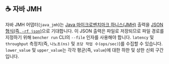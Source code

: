 
## ☕️ 자바 JMH

자바 JMH 어댑터(`java_jmh`)는 [Java 마이크로벤치마크 하니스(JMH)](https://github.com/openjdk/jmh) 출력을 [JSON 형식(즉, `-rf json`)](https://github.com/openjdk/jmh/blob/master/jmh-core/src/main/java/org/openjdk/jmh/results/format/ResultFormatType.java)으로 기대합니다.
이 JSON 출력은 파일로 저장되므로 파일 경로를 지정하기 위해 `bencher run` CLI의 `--file` 인자를 사용해야 합니다.
`latency` 및 `throughput` 측정치(즉, `나노초(ns)` 및 `초당 작업 수(ops/sec)`)를 수집할 수 있습니다. `lower_value` 및 `upper_value`는 각각 평균(즉, `value`)에 대한 하한 및 상한 신뢰 구간입니다.

<Java />
